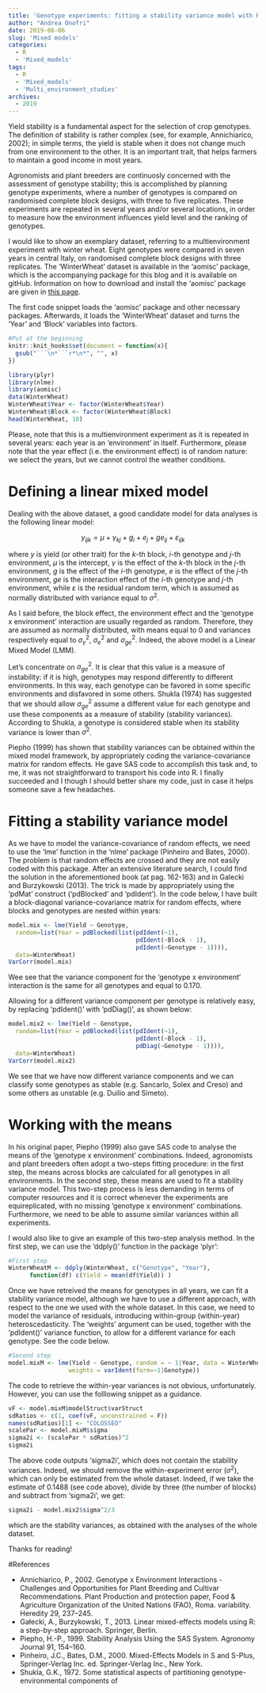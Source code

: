 ```yaml
---
title: 'Genotype experiments: fitting a stability variance model with R'
author: "Andrea Onofri"
date: 2019-06-06
slug: 'Mixed models'
categories:
  - R
  - 'Mixed_models'
tags:
  - R
  - 'Mixed_models'
  - 'Multi_environment_studies'
archives:
  - 2019
---
```


Yield stability is a fundamental aspect for the selection of crop genotypes. The definition of stability is rather complex (see, for example, Annichiarico, 2002); in simple terms, the yield is stable when it does not change much from one environment to the other. It is an important trait, that helps farmers to maintain a good income in most years.

Agronomists and plant breeders are continuosly concerned with the assessment of genotype stability; this is accomplished by planning genotype experiments, where a number of genotypes is compared on randomised complete block designs, with three to five replicates. These experiments are repeated in several years and/or several locations, in order to measure how the environment influences yield level and the ranking of genotypes. 

I would like to show an exemplary dataset, referring to a multienvironment experiment with winter wheat. Eight genotypes were compared in seven years in central Italy, on randomised complete block designs with three replicates. The 'WinterWheat' dataset is available in the 'aomisc' package, which is the accompanying package for this blog and it is available on gitHub. Information on how to download and install the 'aomisc' package are given in [this page](https://www.statforbiology.com/rpackages/).

The first code snippet loads the 'aomisc' package and other necessary packages. Afterwards, it loads the 'WinterWheat' dataset and turns the 'Year' and 'Block' variables into factors.

```r
#Put at the beginning
knitr::knit_hooks$set(document = function(x){ 
  gsub("```\n*```r*\n*", "", x) 
})
```


```r
library(plyr)
library(nlme)
library(aomisc)
data(WinterWheat)
WinterWheat$Year <- factor(WinterWheat$Year)
WinterWheat$Block <- factor(WinterWheat$Block)
head(WinterWheat, 10)
```
 
Please, note that this is a multienvironment experiment as it is repeated in several years: each year is an 'environment' in itself. Furthermore, please note that the year effect (i.e. the environment effect) is of random nature: we select the years, but we cannot control the weather conditions.

# Defining a linear mixed model

Dealing with the above dataset, a good candidate model for data analyses is the following linear model: 

$$y_{ijk} = \mu + \gamma_{kj} + g_i + e_j +  ge_{ij} + \varepsilon_{ijk}$$

where $y$ is yield (or other trait) for the $k$-th block, $i$-th genotype and $j$-th environment, $\mu$ is the intercept, $\gamma$ is the effect of the $k$-th block in the $j$-th environment, $g$ is the effect of the $i$-th genotype, $e$ is the effect of the $j$-th environment, $ge$ is the interaction effect of the $i$-th genotype and $j$-th environment, while $\varepsilon$ is the residual random term, which is assumed as normally distributed with variance equal to $\sigma^2$.

As I said before, the block effect, the environment effect and the 'genotype x environment' interaction are usually regarded as random. Therefore, they are assumed as normally distributed, with means equal to 0 and variances respectively equal to $\sigma^2_{\gamma}$, $\sigma^2_{e}$ and $\sigma^2_{ge}$. Indeed, the above model is a Linear Mixed Model (LMM).

Let's concentrate on $\sigma^2_{ge}$. It is clear that this value is a measure of instability: if it is high, genotypes may respond differently to different environments. In this way, each genotype can be favored in some specific environments and disfavored in some others. Shukla (1974) has suggested that we should allow $\sigma^2_{ge}$ assume a different value for each genotype and use these components as a measure of stability (stability variances).  According to Shukla, a genotype is considered stable when its stability variance is lower than $\sigma^2$.

Piepho (1999) has shown that stability variances can be obtained within the mixed model framework, by appropriately coding the variance-covariance matrix for random effects. He gave SAS code to accomplish this task and, to me, it was not straightforward to transport his code into R. I finally succeeded and I though I should better share my code, just in case it helps someone save a few headaches.


# Fitting a stability variance model

As we have to model the variance-covariance of random effects, we need to use the 'lme' function in the 'nlme' package (Pinheiro and Bates, 2000). The problem is that random effects are crossed and they are not easily coded with this package. After an extensive literature search, I could find the solution in the aforementioned book (at pag. 162-163) and in Galecki and Burzykowski (2013). The trick is made by appropriately using the 'pdMat' construct ('pdBlocked' and 'pdIdent'). In the code below, I have built a block-diagonal variance-covariance matrix for random effects, where blocks and genotypes are nested within years:

```r
model.mix <- lme(Yield ~ Genotype, 
  random=list(Year = pdBlocked(list(pdIdent(~1),
                                    pdIdent(~Block - 1),
                                    pdIdent(~Genotype - 1)))),
  data=WinterWheat)
VarCorr(model.mix)
```

Wee see that the variance component for the 'genotype x environment' interaction is the same for all genotypes and equal to 0.170.

Allowing for a different variance component per genotype is relatively easy, by replacing 'pdIdent()' with 'pdDiag()', as shown below:

```r
model.mix2 <- lme(Yield ~ Genotype, 
  random=list(Year = pdBlocked(list(pdIdent(~1),
                                    pdIdent(~Block - 1),
                                    pdDiag(~Genotype - 1)))),
  data=WinterWheat)
VarCorr(model.mix2)
```

We see that we have now different variance components and we can classify some genotypes as stable (e.g. Sancarlo, Solex and Creso) and some others as unstable (e.g. Duilio and Simeto).

# Working with the means

In his original paper, Piepho (1999) also gave SAS code to analyse the means of the 'genotype x environment' combinations. Indeed, agronomists and plant breeders often adopt a two-steps fitting procedure: in the first step, the means across blocks are calculated for all genotypes in all environments. In the second step, these means are used to fit a stability variance model. This two-step process is less demanding in terms of computer resources and it is correct whenever the experiments are equireplicated, with no missing 'genotype x environment' combinations. Furthermore, we need to be able to assume similar variances within all experiments.

I would also like to give an example of this two-step analysis method. In the first step, we can use the 'ddply()' function in the package 'plyr':

```r
#First step
WinterWheatM <- ddply(WinterWheat, c("Genotype", "Year"), 
      function(df) c(Yield = mean(df$Yield)) )
```

Once we have retreived the means for genotypes in all years, we can fit a stability variance model, although we have to use a different approach, with respect to the one we used with the whole dataset. In this case, we need to model the variance of residuals, introducing within-group (within-year) heteroscedasticity. The 'weights' argument can be used, together with the 'pdIdent()' variance function, to allow for a different variance for each genotype. See the code below.


```r
#Second step
model.mixM <- lme(Yield ~ Genotype, random = ~ 1|Year, data = WinterWheatM,
                 weights = varIdent(form=~1|Genotype))
```

The code to retrieve the within-year variances is not obvious, unfortunately. However, you can use the folllowing snippet as a guidance.

```r
vF <- model.mixM$modelStruct$varStruct
sdRatios <- c(1, coef(vF, unconstrained = F))
names(sdRatios)[1] <- "COLOSSEO"
scalePar <- model.mixM$sigma
sigma2i <- (scalePar * sdRatios)^2
sigma2i
```

The above code outputs 'sigma2i', which does not contain the stability variances. Indeed, we should remove the within-experiment error ($\sigma^2$), which can only be estimated from the whole dataset. Indeed, if we take the estimate of 0.1488 (see code above), divide by three (the number of blocks) and subtract from 'sigma2i', we get:

```r
sigma2i - model.mix2$sigma^2/3
```

which are the stability variances, as obtained with the analyses of the whole dataset.

Thanks for reading!

#References

- Annichiarico, P., 2002. Genotype x Environment Interactions - Challenges and Opportunities for Plant Breeding and Cultivar Recommendations. Plant Production and protection paper, Food & Agriculture Organization of the United Nations (FAO), Roma.
variability. Heredity 29, 237–245.
- Gałecki, A., Burzykowski, T., 2013. Linear mixed-effects models using R: a step-by-step approach. Springer, Berlin.
- Piepho, H.-P., 1999. Stability Analysis Using the SAS System. Agronomy Journal 91, 154–160.
- Pinheiro, J.C., Bates, D.M., 2000. Mixed-Effects Models in S and S-Plus, Springer-Verlag Inc. ed. Springer-Verlag Inc., New York.
- Shukla, G.K., 1972. Some statistical aspects of partitioning genotype-environmental components of 




